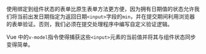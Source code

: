 
<Solution />

使用绑定到组件状态的表单比原生表单方法更方便，因为拥有日期值的状态允许我们将当前出发日期指定为返回日期`<input>`字段的`min`，并在提交期间利用浏览器的表单验证。否则，我们必须在提交处理程序中编写自定义验证逻辑。

Vue 中的`v-model`指令使得捕获这些`<input>`元素的当前值并将其与组件状态同步变得简单。

<TestCases />

<A11y />

<Notes />
